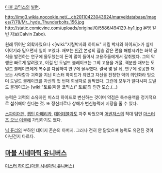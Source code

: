 [[마블 코믹스]]의 [[빌런]].

http://img3.wikia.nocookie.net/__cb20110423043624/marveldatabase/images/7/78/Mr._hyde_Thunderbolts_156.jpg
http://static.comicvine.com/uploads/original/0/5586/494129-hy1.jpg
본명 칼빈 자보(Calvin Zabo).

원래 뛰어난 의학자였으나 <[wiki:"지킬박사와 하이드" 지킬 박사와 하이드]>가 실제 이야기라 믿으면서 일이 꼬였다. 재보는 [[인간]] 본성의 짐승 같은 면을 해방시키는 화학 공식을 발견하는 연구에 몰두했는데 돈이 많이 들어서 고용주들에게서 갈취했다. 그의 악행은 빠르게 알려졌고, 이걸 안 도널드 블레이크는 그의 고용을 거절, 격분한 재보는 도널드 블레이크에게 복수를 다짐하여 연구에 몰두했다. 결국 몇 달 뒤, 연구에 성공한 재보는 사악함과 괴력을 지닌 미스터 하이드가 되었고 자신을 진정한 악의 의인화라 믿으며 도널드 블레이크를 자신의 첫 번재 희생자로 점찍었다. 그런데 모두가 알다시피 도널드 블레이크는 [wiki:"토르(마블 코믹스)" 토르]의 인간 모습.(...)

능력은 괴력의 소유자인 미스터 하이드로 변신하는 것이며 약점은 특수용액을 정기적으로 섭취해야 한다는 것. 또 정신피로나 상해가 변신능력에 지장을 줄 수 있다.

[[스파이더맨]], [[캡틴 아메리카]], [[데어데블]]과도 자주 싸웠으며 [[어벤저스]]의 적대 팀인 [[마스터즈 오브 이블]]에 가입하기도 했다.

[[닉 퓨리]]의 부하인 데이지 존슨의 아버지. 그러나 전혀 안 닮았으며 능력도 유전된 것이 아닌건지 다르다.

== [[마블 시네마틱 유니버스]] ==

[[미스터 하이드(마블 시네마틱 유니버스)]]
